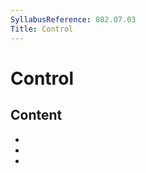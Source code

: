 ```yaml
---
SyllabusReference: 082.07.03
Title: Control
---
```


# Control

## Content

- <Link href="082.07.03.01" />
- <Link href="082.07.03.02" />
- <Link href="082.07.03.03" />
